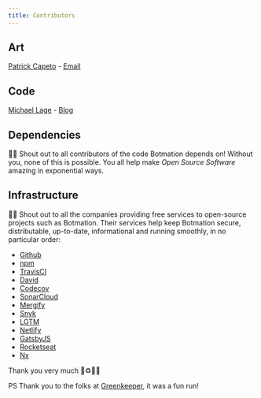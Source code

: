 ---
title: Contributors
---

## Art

[Patrick Capeto](https://www.instagram.com/patrick.capeto/) - [Email](mailto:me@patrickcapeto.com)

## Code

[Michael Lage](https://github.com/mrWh1te) - [Blog](https://copynpaste.me/)

## Dependencies
🧙​​📢 Shout out to all contributors of the code Botmation depends on! Without you, none of this is possible. You all help make *Open Source Software* amazing in exponential ways.

## Infrastructure
🧙​​📢 Shout out to all the companies providing free services to open-source projects such as Botmation. Their services help keep Botmation secure, distributable, up-to-date, informational and running smoothly, in no particular order:
 - [Github](https://gituhb.com)
 - [npm](https://npmjs.com)
 - [TravisCI](https://travis-ci.com)
 - [David](https://david-dm.org)
 - [Codecov](https://codecov.io)
 - [SonarCloud](https://sonarcloud.io)
 - [Mergify](https://mergify.io/)
 - [Snyk](https://snyk.io/)
 - [LGTM](https://lgtm.com)
 - [Netlify](https://netlify.com)
 - [GatsbyJS](https://www.gatsbyjs.com/)
 - [Rocketseat](https://rocketseat.com.br/)
 - [Nx](https://nx.dev/)

Thank you very much 💜♻️🙌🎉

PS Thank you to the folks at [Greenkeeper](https://greenkeeper.io/), it was a fun run!